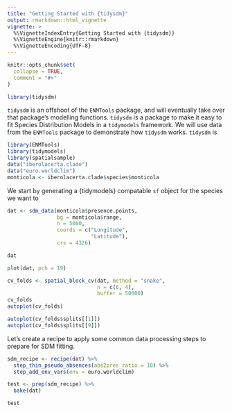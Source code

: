 ```yaml
---
title: "Getting Started with {tidysdm}"
output: rmarkdown::html_vignette
vignette: >
  %\VignetteIndexEntry{Getting Started with {tidysdm}}
  %\VignetteEngine{knitr::rmarkdown}
  %\VignetteEncoding{UTF-8}
---
```


```r
knitr::opts_chunk$set(
  collapse = TRUE,
  comment = "#>"
)
```

```r
library(tidysdm)
```

`tidysdm` is an offshoot of the `ENMTools` package, and will eventually take over that package's modelling functions. `tidysdm` is a package to make it easy to fit Species Distribution Models in a `tidymodels` framework.
We will use data from the `ENMTools` package to demonstrate how `tidysdm` works. `tidysdm` is

```r
library(ENMTools)
library(tidymodels)
library(spatialsample)
data("iberolacerta.clade")
data("euro.worldclim")
monticola <- iberolacerta.clade$species$monticola

```

We start by generating a {tidymodels} compatable `sf` object for the species we want to

```r
dat <- sdm_data(monticola$presence.points,
                bg = monticola$range,
                n = 5000,
                coords = c("Longitude",
                           "Latitude"),
                crs = 4326)

dat

plot(dat, pch = 19)

```

```r
cv_folds <- spatial_block_cv(dat, method = "snake",
                             n = c(6, 4),
                             buffer = 50000)
cv_folds
autoplot(cv_folds)

autoplot(cv_folds$splits[[1]])
autoplot(cv_folds$splits[[9]])
```
Let's create a recipe to apply some common data processing steps to prepare for SDM fitting.

```r
sdm_recipe <- recipe(dat) %>%
  step_thin_pseudo_absences(abs2pres_ratio = 10) %>%
  step_add_env_vars(env = euro.worldclim)

test <- prep(sdm_recipe) %>%
  bake(dat)

test

```
